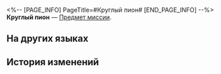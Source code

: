 <%-- [PAGE_INFO]
PageTitle=#Круглый пион#
[END_PAGE_INFO] --%>
{{Предмет Инфобокс
|id          = 140115
|Изображение = Предмет Круглый пион.png
|Тип         = Предмет миссии
|Инвентарь   = Миссии
|Редкость    = 3
|Эффект      = 
|Описание    = Очень хрупкий и нежный цветок. Он цветёт только один раз в год в течение одного месяца.
}}
{{Описание|''«Честно говоря, он стоит своих денег!»''}}
'''Круглый пион''' — [[Предмет миссии]].

==На других языках==
{{На других языках
|en   = Ball Peony
|zhs  = 球牡丹
|zht  = 球牡丹
|ja   = 毬牡丹
|ko   = 둥근 모란
|es   = Peonía redonda
|fr   = Pivoine pelote
|ru   = Круглый пион
|th   = Ball Peony
|vi   = Cầu Mẫu Đơn
|de   = Pfingstrose
|id   = Ball Peony
|pt   = Peônia-Bola
}}

==История изменений==
{{История изменений|3.5}}
